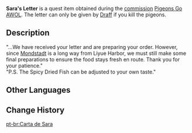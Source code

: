 {{Item Infobox
|id           = 100354
|image        = Book Letter.png
|type         = Quest Items
|description  = A thick-set letter sent from [[Liyue Harbor]] to [[Sara]]. Several feathers are still stuck in the envelope, signifying the effort that carrier pigeon put in and the sort of treatment it receives.
|source1      = Obtained during the commission [[Pigeons Go AWOL]]
}}
'''Sara's Letter''' is a quest item obtained during the [[commission]] [[Pigeons Go AWOL]]. The letter can only be given by [[Draff]] if you kill the pigeons.

==Description==
"...We have received your letter and are preparing your order. However, since [[Mondstadt]] is a long way from Liyue Harbor, we must still make some final preparations to ensure the food stays fresh en route. Thank you for your patience."<br />
"P.S. The Spicy Dried Fish can be adjusted to your own taste."
==Other Languages==
{{Other Languages|default_hidden=1
|en      = Sara's Letter
|zhs     = 莎拉的信
|zhs_rm  = Shālā de Xìn
|zht     = 莎拉的信
|zht_rm  = Shālā de Xìn
|ja      = サラの手紙
|ja_rm   = Sara no Tegami
|ko      = 사라의 편지
|ko_rm   = 
|es      = Carta de Sara
|fr      = Lettre de Sara
<!-- |fr_tl   = Sara's Letter -->
|ru      = Письмо Сары
<!-- |ru_tl   = Sara's Letter -->
|th      = จดหมายของ Sara
|th_rm   = 
|vi      = Thư Của Sara
|de      = Saras Brief
|id      = Surat Sara
|pt      = Carta de Sara
}}

==Change History==
{{Change History|1.0}}

[[pt-br:Carta de Sara]]